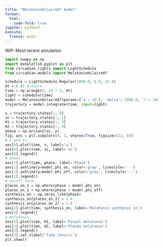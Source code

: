 ```yaml
---
title: "MelatoninHilaire07 model"
format:
  html:
    code-fold: true
jupyter: python3
execute:
  freeze: auto
---
```

WIP: Most recent simulation

```python
import numpy as np
import matplotlib.pyplot as plt
from circadian.lights import LightSchedule
from circadian.models import MelatoninHilaire07

schedule = LightSchedule.Regular(1000.0, 8.0, 16.0)
dt = 0.01 # hours
time = np.arange(0, 24 * 5, dt)
light = schedule(time)
model = MelatoninHilaire07(params={'a': 10.0, 'delta': 1000.0, 'r': 1000.0, 'betaIP': 1.0, 'betaCP': 1.0})
trajectory = model.integrate(time, input=light)

x = trajectory.states[:, 0]
xc = trajectory.states[:, 1]
H1 = trajectory.states[:, 3]
H2 = trajectory.states[:, 4]
phase = np.arctan2(xc, x)
fig, axs = plt.subplots(4, 1, sharex=True, figsize=(12, 8))
# x and xc
axs[0].plot(time, x, label='x')
axs[0].plot(time, xc, label='xc')
axs[0].legend()
# phase
axs[1].plot(time, phase, label='Phase')
axs[1].axhline(y=model.phi_on, color='gray', linestyle='--')
axs[1].axhline(y=model.phi_off, color='gray', linestyle='--')
axs[1].legend()
# on/off term
places_on_1 = np.where(phase < model.phi_on)
places_on_2 = np.where(phase > model.phi_off)
synthesis_on = np.zeros_like(phase)
synthesis_on[places_on_1] = 1.0
synthesis_on[places_on_2] = 1.0
axs[2].plot(time, synthesis_on, label='Melatonin synthesis on')
axs[2].legend()
# melatonin
axs[3].plot(time, H1, label='Pineal melatonin')
axs[3].plot(time, H2, label='Plasma melatonin')
axs[3].legend()
axs[3].set_xlabel('Time (hours)')
plt.show()
```